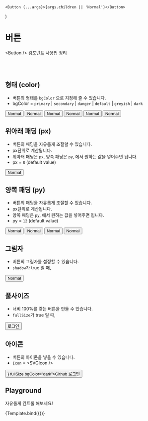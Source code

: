
<Meta title="components/Button" component={Button} />

	<Button {...args}>{args.children || 'Normal'}</Button>
)

# 버튼

&lt;Button /&gt; 컴포넌트 사용법 정리

<br />
<br />

## 형태 (color)

- 버튼의 형태를 `bgColor` 으로 지정해 줄 수 있습니다.
- bgColor = `primary` | `secondary` | `danger` | `default` | `greyish` | `dark`

<Canvas>
	<Story name="BgColor">
		<Button bgColor="primary">Normal</Button>
		<Button bgColor="secondary">Normal</Button>
		<Button bgColor="danger">Normal</Button>
		<Button bgColor="default">Normal</Button>
		<Button bgColor="greyish">Normal</Button>
		<Button bgColor="dark">Normal</Button>
	</Story>
</Canvas>

<br />

## 위아래 패딩 (px)

- 버튼의 패딩을 자유롭게 조절할 수 있습니다.
- px단위로 계산됩니다.
- 위아래 패딩은 `px`, 양쪽 패딩은 `py`, 에서 원하는 값을 넣어주면 됩니다.
- px = `8` (default value)

<Canvas>
	<Story name="PaddingX">
		<Button px={20}>Normal</Button>
	</Story>
</Canvas>

<br />

## 양쪽 패딩 (py)

- 버튼의 패딩을 자유롭게 조절할 수 있습니다.
- px단위로 계산됩니다.
- 양쪽 패딩은 `py`, 에서 원하는 값을 넣어주면 됩니다.
- py = `12` (default value)

<Canvas>
	<Story name="PaddingY">
		<Button py={20}>Normal</Button>
		<Button py={20}>Normal</Button>
		<Button py={20}>Normal</Button>
		<Button py={35}>Normal</Button>
	</Story>
</Canvas>

<br />

## 그림자

- 버튼의 그림자를 설정할 수 있습니다.
- `shadow`가 true 일 때,

<Canvas>
	<Story name="Shadow">
		<Button shadow>Normal</Button>
	</Story>
</Canvas>

<br />

## 풀사이즈

- 너비 100%를 갖는 버튼을 만들 수 있습니다.
- `fullSize`가 true 일 때,

<Canvas>
	<Story name="FullSize">
		<Button fullSize>로그인</Button>
	</Story>
</Canvas>

<br />



## 아이콘

- 버튼의 아이콘을 넣을 수 있습니다.
- `Icon` = &lt;SVGIcon /&gt;

<Canvas>
	<Story name="Icon">
		<Button Icon={<GithubIcon />} fullSize bgColor="dark">Github 로그인</Button>
	</Story>
</Canvas>

<br />

## Playground

자유롭게 컨트롤 해보세요!

<Canvas>
	<Story
		name="Playground"
		argTypes={{
			onClick: {
				table: {
					disable: true
				}
			},
			className: {
				table: {
					disable: true
				}
			},
			type: {
				table: {
					disable: true
				}
			},
			bgColor: {
				description: '버튼 타입 (색상)'
			},
			fullSize: {
				description: '크기 100% 여부'
			},
			px: {
				description: 'padding-x 값'
			},
			py: {
				description: 'padding-y 값'
			},
			shadow: {
				description: '그림자 여부'
			},
			Icon: {
				description: '버튼 아이콘'
			},
			children: {
				description: '버튼 텍스트',
				control: 'text'
			}
		}}
	>
		{Template.bind({})}
	</Story>
</Canvas>

<ArgsTable story="Playground" />
